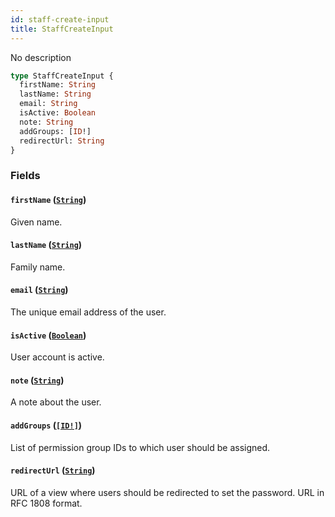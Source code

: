 ```yaml
---
id: staff-create-input
title: StaffCreateInput
---
```


No description

```graphql
type StaffCreateInput {
  firstName: String
  lastName: String
  email: String
  isActive: Boolean
  note: String
  addGroups: [ID!]
  redirectUrl: String
}
```

### Fields

#### `firstName` ([`String`](/developer/api-reference/scalars/string))

Given name.

#### `lastName` ([`String`](/developer/api-reference/scalars/string))

Family name.

#### `email` ([`String`](/developer/api-reference/scalars/string))

The unique email address of the user.

#### `isActive` ([`Boolean`](/developer/api-reference/scalars/boolean))

User account is active.

#### `note` ([`String`](/developer/api-reference/scalars/string))

A note about the user.

#### `addGroups` ([`[ID!]`](/developer/api-reference/scalars/id))

List of permission group IDs to which user should be assigned.

#### `redirectUrl` ([`String`](/developer/api-reference/scalars/string))

URL of a view where users should be redirected to set the password. URL in RFC 1808 format.
